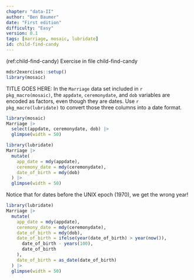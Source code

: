 ```yaml
---
chapter: "data-II"
author: "Ben Baumer"
date: "First edition" 
difficulty: "Easy"
version: 0.1
tags: [marriage, mosaic, lubridate]
id: child-find-candy 
---
```


(ref:child-find-candy) Exercise in file child-find-candy

```r
mdsr2exercises::setup()
library(mosaic)
```

TITLE GOES HERE:  In the `Marriage` data set included in `r pkg_macro(mosaic)`, the `appdate`, `ceremonydate`, and `dob` variables are encoded as factors, even though they are dates. Use `r pkg_macro(lubridate)` to convert those three columns into a date format. 

```r
library(mosaic)
Marriage |>
  select(appdate, ceremonydate, dob) |>
  glimpse(width = 50)
```


<!--begin-answer-->
```r
library(lubridate)
Marriage |>
  mutate(
    app_date = mdy(appdate),
    ceremony_date = mdy(ceremonydate),
    date_of_birth = mdy(dob)
  ) |>
  glimpse(width = 50)
```

Notice that for dates before the UNIX epoch (1970), we get the wrong year!

```r
library(lubridate)
Marriage |>
  mutate(
    app_date = mdy(appdate),
    ceremony_date = mdy(ceremonydate),
    date_of_birth = mdy(dob),
    date_of_birth = ifelse(year(date_of_birth) > year(now()),
      date_of_birth - years(100),
      date_of_birth
    ),
    date_of_birth = as_date(date_of_birth)
  ) |>
  glimpse(width = 50)
```
<!--end-answer-->


